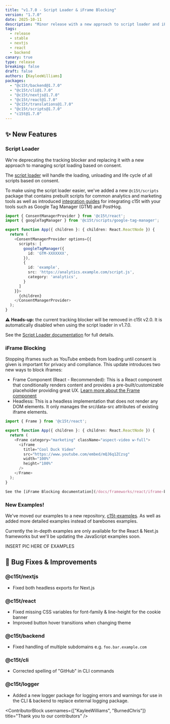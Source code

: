 ```yaml
---
title: "v1.7.0 - Script Loader & iFrame Blocking"
version: "1.7.0"
date: 2025-10-11
description: "Minor release with a new approach to script loader and iFrame blocking."
tags:
  - release
  - stable
  - nextjs
  - react
  - backend
canary: true
type: release
breaking: false
draft: false
authors: [KayleeWilliams]
packages:
  - "@c15t/backend@1.7.0"
  - "@c15t/cli@1.7.0"
  - "@c15t/nextjs@1.7.0"
  - "@c15t/react@1.7.0"
  - "@c15t/translations@1.7.0"
  - "@c15t/scripts@1.7.0"
  - "c15t@1.7.0"
---
```


## ✨ New Features

### Script Loader

We're deprecating the tracking blocker and replacing it with a new approach to managing script loading based on consent.

The [script loader](/docs/frameworks/javascript/script-loader) will handle the loading, unloading and life cycle of all scripts based on consent. 

To make using the script loader easier, we've added a new `@c15t/scripts` package that contains prebuilt scripts for common analytics and marketing tools as well as introduced [integration guides](/docs/integrations) for integrating c15t with your tools such as Google Tag Manager (GTM) and PostHog.

```ts
import { ConsentManagerProvider } from '@c15t/react';
import { googleTagManager } from '@c15t/scripts/google-tag-manager';

export function App({ children }: { children: React.ReactNode }) {
  return (
    <ConsentManagerProvider options={{
      scripts: [
        googleTagManager({
          id: 'GTM-XXXXXXX',
        }),
        {
          id: 'example',
          src: 'https://analytics.example.com/script.js',
          category: 'analytics',
        }
      ]
    }}>
      {children}
    </ConsentManagerProvider>
  );
}
```

⚠️ **Heads-up:** the current tracking blocker will be removed in c15t v2.0. It is automatically disabled when using the script loader in v1.7.0.

See the [Script Loader documentation](/docs/frameworks/react/script-loader) for full details.

### iFrame Blocking

Stopping iframes such as YouTube embeds from loading until consent is given is important for privacy and compliance. This update introduces two new ways to block iframes:

- Frame Component (React - Recommended): This is a React component that conditionally renders content and provides a pre-built/customizable placeholder providing great UX. [Learn more about the Frame component](/docs/frameworks/react/components/frame)
- Headless: This is a headless implementation that does not render any DOM elements. It only manages the src/data-src attributes of existing iframe elements.

```ts
import { Frame } from '@c15t/react';

export function App({ children }: { children: React.ReactNode }) {
  return (
    <Frame category="marketing" className="aspect-video w-full">
      <iframe
        title="Cool Duck Video"
        src="https://www.youtube.com/embed/mQJ6q1ZCzsg"
        width="100%"
        height="100%"
      />
    </Frame>
  );
}

See the [iFrame Blocking documentation](/docs/frameworks/react/iframe-blocking) for full details.
```

### New Examples!

We've moved our examples to a new repository, [c15t-examples](https://github.com/c15t/c15t-examples). As well as added more detailed examples instead of barebones examples.

Currently the in-depth examples are only available for the React & Next.js frameworks but we'll be updating the JavaScript examples soon.

INSERT PIC HERE OF EXAMPLES

## 🐛 Bug Fixes & Improvements

### **@c15t/nextjs**

* Fixed both headless exports for Next.js

### **@c15t/react**

* Fixed missing CSS variables for font-family & line-height for the cookie banner
* Improved button hover transitions when changing theme

### **@c15t/backend**

* Fixed handling of multiple subdomains e.g. `foo.bar.example.com`

### **@c15t/cli**

* Corrected spelling of "GitHub" in CLI commands

### **@c15t/logger**

* Added a new logger package for logging errors and warnings for use in the CLI & backend to replace external logging package.

<ContributorBlock usernames={["KayleeWilliams", "BurnedChris"]} title="Thank you to our contributors" />
